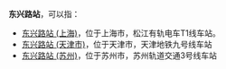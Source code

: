 '''东兴路站'''，可以指：

*[[东兴路站_(上海)|东兴路站 (上海)]]，位于上海市，松江有轨电车T1线车站。
*[[东兴路站_(天津市)|东兴路站 (天津市)]]，位于天津市，天津地铁九号线车站
*[[墅浦路北站|东兴路站 (苏州)]]，位于苏州市，苏州轨道交通3号线车站

{{disambig|cat=四字車站名消歧義}}